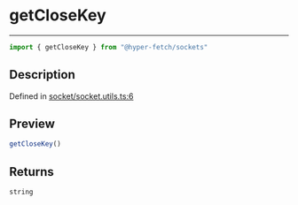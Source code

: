 

# getCloseKey

<div class="api-docs__separator" data-reactroot="">

---

</div><div class="api-docs__import" data-reactroot="">

```ts
import { getCloseKey } from "@hyper-fetch/sockets"
```

</div><div class="api-docs__section">

## Description

</div><div class="api-docs__description"><span class="api-docs__do-not-parse">



</span></div><p class="api-docs__definition">

Defined in [socket/socket.utils.ts:6](https://github.com/BetterTyped/hyper-fetch/blob/993719ed/packages/sockets/src/socket/socket.utils.ts#L6)

</p><div class="api-docs__section">

## Preview

</div><div class="api-docs__preview fn">

```ts
getCloseKey()
```

</div><div class="api-docs__section">

## Returns

</div><div class="api-docs__returns">

```ts
string
```

</div>